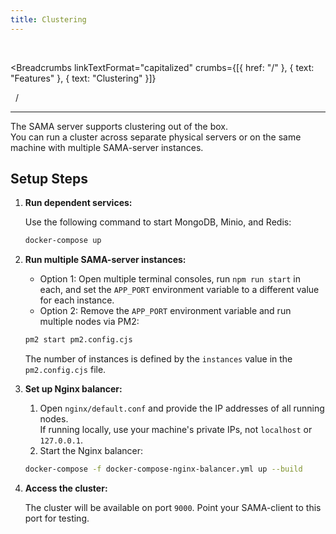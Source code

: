 ```yaml
---
title: Clustering
---
```


<br />



<Breadcrumbs
  linkTextFormat="capitalized"
  crumbs={[{ href: "/" }, { text: "Features" }, { text: "Clustering" }]}
>
  <Icon slot="index" name="seti:powershell" />
  <span slot="separator">&nbsp;&nbsp;/&nbsp;</span>
</Breadcrumbs>

---


The SAMA server supports clustering out of the box.  
You can run a cluster across separate physical servers or on the same machine with multiple SAMA-server instances.

## Setup Steps

<Steps>

1. **Run dependent services:**

   Use the following command to start MongoDB, Minio, and Redis:

   ```bash
   docker-compose up
   ```

2. **Run multiple SAMA-server instances:**

   - Option 1: Open multiple terminal consoles, run `npm run start` in each, and set the `APP_PORT` environment variable to a different value for each instance.
   - Option 2: Remove the `APP_PORT` environment variable and run multiple nodes via PM2:

   ```bash
   pm2 start pm2.config.cjs
   ```

   The number of instances is defined by the `instances` value in the `pm2.config.cjs` file.

3. **Set up Nginx balancer:**

   1. Open `nginx/default.conf` and provide the IP addresses of all running nodes.  
      If running locally, use your machine's private IPs, not `localhost` or `127.0.0.1`.
   1. Start the Nginx balancer:

   ```bash
   docker-compose -f docker-compose-nginx-balancer.yml up --build
   ```

4. **Access the cluster:**

   The cluster will be available on port `9000`. Point your SAMA-client to this port for testing.

</Steps>
